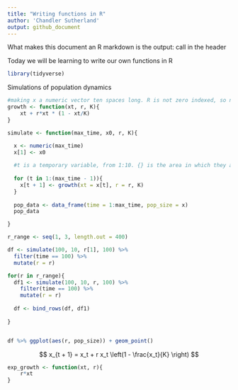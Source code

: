 ---
title: "Writing functions in R"
author: 'Chandler Sutherland'
output: github_document
---
What makes this document an R markdown is the output: call in the header


Today we will be learning to write our own functions in R 

```{r}
library(tidyverse)
```

Simulations of population dynamics 

```{r}

#making x a numeric vector ten spaces long. R is not zero indexed, so need to be a 11 length vector
growth <- function(xt, r, K){
    xt + r*xt * (1 - xt/K)
}

simulate <- function(max_time, x0, r, K){

  x <- numeric(max_time)
  x[1] <- x0
  
  #t is a temporary variable, from 1:10. {} is the area in which they are   changing
  
  for (t in 1:(max_time - 1)){
    x[t + 1] <- growth(xt = x[t], r = r, K)
  }
  
  pop_data <- data_frame(time = 1:max_time, pop_size = x)
  pop_data

}

```

```{r}


r_range <- seq(1, 3, length.out = 400)

df <- simulate(100, 10, r[1], 100) %>%
  filter(time == 100) %>%
  mutate(r = r)

for(r in r_range){
  df1 <- simulate(100, 10, r, 100) %>%
    filter(time == 100) %>% 
    mutate(r = r)
  
  df <- bind_rows(df, df1)
  
}


df %>% ggplot(aes(r, pop_size)) + geom_point()
```

$$ x_{t + 1} = x_t + r x_t \left(1 - \frac{x_t}{K} \right) $$
```{r}

exp_growth <- function(xt, r){
    r*xt
}
```



